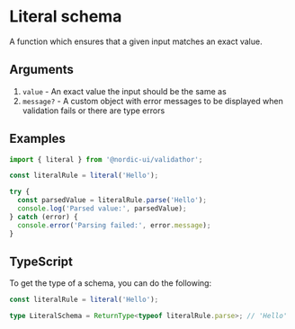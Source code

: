 # Literal schema

A function which ensures that a given input matches an exact value.

## Arguments

1. `value` - An exact value the input should be the same as
2. `message?` - A custom object with error messages to be displayed when validation fails or there are type errors

## Examples

```ts showLineNumbers
import { literal } from '@nordic-ui/validathor';

const literalRule = literal('Hello');

try {
  const parsedValue = literalRule.parse('Hello');
  console.log('Parsed value:', parsedValue);
} catch (error) {
  console.error('Parsing failed:', error.message);
}
```

## TypeScript

To get the type of a schema, you can do the following:

```ts showLineNumbers
const literalRule = literal('Hello');

type LiteralSchema = ReturnType<typeof literalRule.parse>; // 'Hello'
```